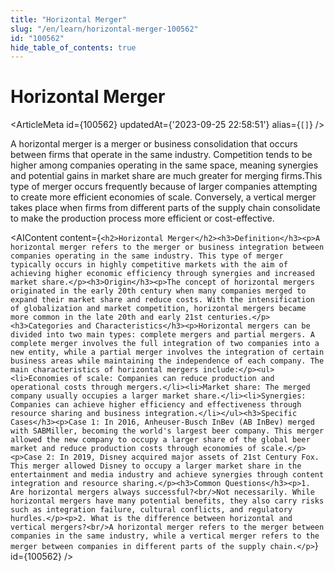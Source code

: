 ```yaml
---
title: "Horizontal Merger"
slug: "/en/learn/horizontal-merger-100562"
id: "100562"
hide_table_of_contents: true
---
```



# Horizontal Merger

<ArticleMeta id={100562} updatedAt={'2023-09-25 22:58:51'} alias={`[]`} />
<div className='border-solid border-b border-t-0 my-4 border-[var(--ifm-color-gray-300)]' />

A horizontal merger is a merger or business consolidation that occurs between firms that operate in the same industry. Competition tends to be higher among companies operating in the same space, meaning synergies and potential gains in market share are much greater for merging firms.This type of merger occurs frequently because of larger companies attempting to create more efficient economies of scale. Conversely, a vertical merger takes place when firms from different parts of the supply chain consolidate to make the production process more efficient or cost-effective.

<AIContent content={`<h2>Horizontal Merger</h2><h3>Definition</h3><p>A horizontal merger refers to the merger or business integration between companies operating in the same industry. This type of merger typically occurs in highly competitive markets with the aim of achieving higher economic efficiency through synergies and increased market share.</p><h3>Origin</h3><p>The concept of horizontal mergers originated in the early 20th century when many companies merged to expand their market share and reduce costs. With the intensification of globalization and market competition, horizontal mergers became more common in the late 20th and early 21st centuries.</p><h3>Categories and Characteristics</h3><p>Horizontal mergers can be divided into two main types: complete mergers and partial mergers. A complete merger involves the full integration of two companies into a new entity, while a partial merger involves the integration of certain business areas while maintaining the independence of each company. The main characteristics of horizontal mergers include:</p><ul><li>Economies of scale: Companies can reduce production and operational costs through mergers.</li><li>Market share: The merged company usually occupies a larger market share.</li><li>Synergies: Companies can achieve higher efficiency and effectiveness through resource sharing and business integration.</li></ul><h3>Specific Cases</h3><p>Case 1: In 2016, Anheuser-Busch InBev (AB InBev) merged with SABMiller, becoming the world's largest beer company. This merger allowed the new company to occupy a larger share of the global beer market and reduce production costs through economies of scale.</p><p>Case 2: In 2019, Disney acquired major assets of 21st Century Fox. This merger allowed Disney to occupy a larger market share in the entertainment and media industry and achieve synergies through content integration and resource sharing.</p><h3>Common Questions</h3><p>1. Are horizontal mergers always successful?<br/>Not necessarily. While horizontal mergers have many potential benefits, they also carry risks such as integration failure, cultural conflicts, and regulatory hurdles.</p><p>2. What is the difference between horizontal and vertical mergers?<br/>A horizontal merger refers to the merger between companies in the same industry, while a vertical merger refers to the merger between companies in different parts of the supply chain.</p>`} id={100562} />
